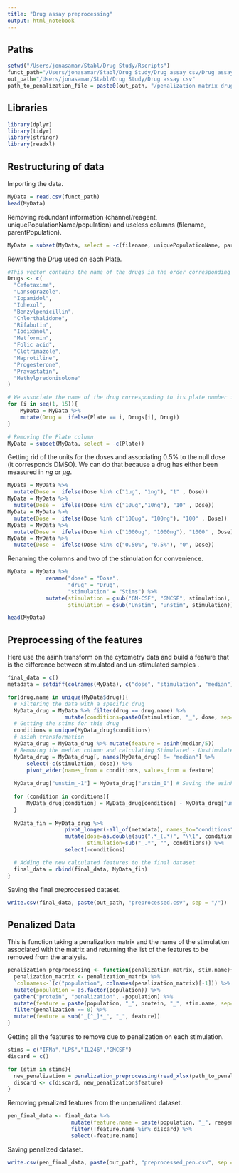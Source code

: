 ```yaml
---
title: "Drug assay preprocessing"
output: html_notebook
---
```


## Paths

```r
setwd("/Users/jonasamar/Stabl/Drug Study/Rscripts")
funct_path="/Users/jonasamar/Stabl/Drug Study/Drug assay csv/Drug assay ID1-4re-normalized&barcorded - Statistics - ID2P3 removed.csv"
out_path="/Users/jonasamar/Stabl/Drug Study/Drug assay csv"
path_to_penalization_file = paste0(out_path, "/penalization matrix drug assay.xlsx")
```

## Libraries

```r
library(dplyr)
library(tidyr)
library(stringr)
library(readxl)
```

## Restructuring of data

Importing the data.

```r
MyData = read.csv(funct_path)
head(MyData)
```

Removing redundant information (channel/reagent, uniquePopulationName/population) and useless columns (filename, parentPopulation).

```r
MyData = subset(MyData, select = -c(filename, uniquePopulationName, parentPopulation, channel))
```

Rewriting the Drug used on each Plate.

```r
#This vector contains the name of the drugs in the order corresponding to the plate number they were tested
Drugs <- c( 
  "Cefotaxime",
  "Lansoprazole",
  "Iopamidol",
  "Iohexol",
  "Benzylpenicillin",
  "Chlorthalidone",
  "Rifabutin",
  "Iodixanol",
  "Metformin",
  "Folic acid",
  "Clotrimazole",
  "Maprotiline",
  "Progesterone",
  "Pravastatin",
  "Methylpredonisolone"
)

# We associate the name of the drug corresponding to its plate number in MyData
for (i in seq(1, 15)){
    MyData = MyData %>%
    mutate(Drug =  ifelse(Plate == i, Drugs[i], Drug))
}

# Removing the Plate column
MyData = subset(MyData, select = -c(Plate)) 
```

Getting rid of the units for the doses and associating 0.5% to the null dose (it corresponds DMSO).
We can do that because a drug has either been measured in $n g$ or $\mu g$.

```r
MyData = MyData %>%
  mutate(Dose =  ifelse(Dose %in% c("1ug", "1ng"), "1" , Dose))
MyData = MyData %>%
  mutate(Dose =  ifelse(Dose %in% c("10ug","10ng"), "10" , Dose))
MyData = MyData %>%
  mutate(Dose =  ifelse(Dose %in% c("100ug", "100ng"), "100" , Dose))
MyData = MyData %>%
  mutate(Dose =  ifelse(Dose %in% c("1000ug", "1000ng"), "1000" , Dose))
MyData = MyData %>%
  mutate(Dose =  ifelse(Dose %in% c("0.50%", "0.5%"), "0", Dose))
```

Renaming the columns and two of the stimulation for convenience.

```r
MyData = MyData %>% 
            rename("dose" = "Dose",
                   "drug" = "Drug",
                   "stimulation" = "Stims") %>%
            mutate(stimulation = gsub("GM-CSF", "GMCSF", stimulation),
                   stimulation = gsub("Unstim", "unstim", stimulation))
```

```r
head(MyData)
```

## Preprocessing of the features

Here use the asinh transform on the cytometry data and build a feature that is the difference between stimulated and un-stimulated samples .

```r
final_data = c()
metadata = setdiff(colnames(MyData), c("dose", "stimulation", "median"))

for(drug.name in unique(MyData$drug)){
  # Filtering the data with a specific drug
  MyData_drug = MyData %>% filter(drug == drug.name) %>%
                  mutate(conditions=paste0(stimulation, "_", dose, sep=""))
  # Getting the stims for this drug
  conditions = unique(MyData_drug$conditions)
  # asinh transformation
  MyData_drug = MyData_drug %>% mutate(feature = asinh(median/5))
  # Removing the median column and calculating Stimulated - Unstimulated_0
  MyData_drug = MyData_drug[, names(MyData_drug) != "median"] %>%
      select(-c(stimulation, dose)) %>%
      pivot_wider(names_from = conditions, values_from = feature)
  
  MyData_drug["unstim_-1"] = MyData_drug["unstim_0"] # Saving the asinh transform of unstim_0
  
  for (condition in conditions){
      MyData_drug[condition] = MyData_drug[condition] - MyData_drug["unstim_0"]
  }
  
  MyData_fin = MyData_drug %>% 
                  pivot_longer(-all_of(metadata), names_to="conditions",values_to="feature") %>%
                  mutate(dose=as.double(sub(".*_(.*)", "\\1", conditions)),
                         stimulation=sub("_.*", "", conditions)) %>%
                  select(-conditions)

  # Adding the new calculated features to the final dataset
  final_data = rbind(final_data, MyData_fin)
}
```

Saving the final preprocessed dataset.

```r
write.csv(final_data, paste(out_path, "preprocessed.csv", sep = "/"))
```

## Penalized Data

This is function taking a penalization matrix and the name of the stimulation associated with the matrix and returning the list of the features to be removed from the analysis.

```r
penalization_preprocessing <- function(penalization_matrix, stim.name){
  penalization_matrix <- penalization_matrix %>%
  `colnames<-`(c("population", colnames(penalization_matrix)[-1])) %>%
  mutate(population = as.factor(population)) %>%
  gather("protein", "penalization", -population) %>% 
  mutate(feature = paste(population, "_", protein, "_", stim.name, sep="")) %>% 
  filter(penalization == 0) %>%
  mutate(feature = sub("_[^_]*_", "_", feature))
}
```

Getting all the features to remove due to penalization on each stimulation.

```r
stims = c("IFNa","LPS","IL246","GMCSF")
discard = c()

for (stim in stims){
  new_penalization = penalization_preprocessing(read_xlsx(path_to_penalization_file, sheet = stim)[1:12], stim)
  discard <- c(discard, new_penalization$feature)
}
```

Removing penalized features from the unpenalized dataset.

```r
pen_final_data <- final_data %>%
                    mutate(feature.name = paste(population, "_", reagent, "_", stimulation, sep="")) %>%
                    filter(!feature.name %in% discard) %>%
                    select(-feature.name)
```

Saving penalized dataset.

```r
write.csv(pen_final_data, paste(out_path, "preprocessed_pen.csv", sep = "/"))
```

